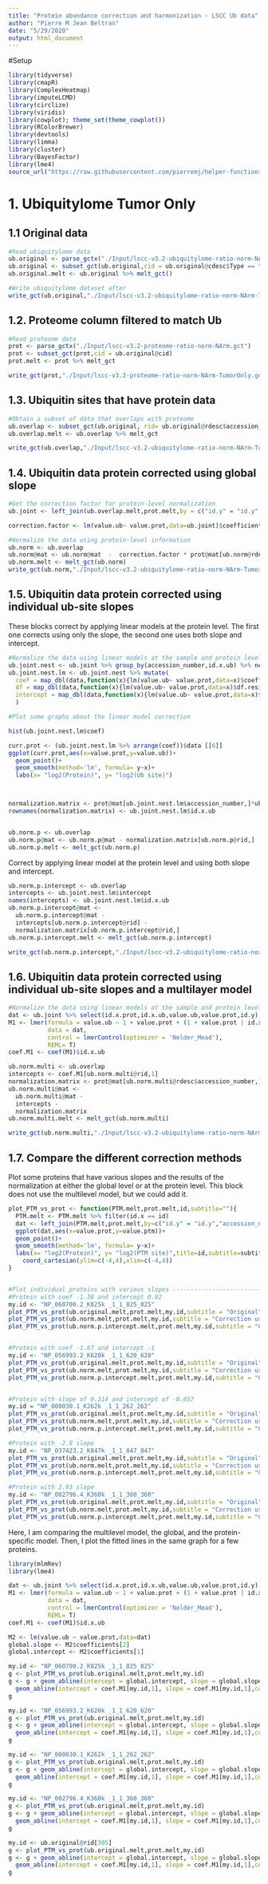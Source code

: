 ```yaml
---
title: "Protein abundance correction and harmonization - LSCC Ub data"
author: "Pierre M Jean Beltran"
date: "5/29/2020"
output: html_document
---
```


#Setup
```r
library(tidyverse)
library(cmapR)
library(ComplexHeatmap)
library(imputeLCMD)
library(circlize)
library(viridis)
library(cowplot); theme_set(theme_cowplot())
library(RColorBrewer)
library(devtools)
library(limma)
library(cluster)
library(BayesFactor)
library(lme4)
source_url("https://raw.githubusercontent.com/pierremj/helper-functions/master/helper.functions.v1.1.R")
```







# 1. Ubiquitylome Tumor Only





## 1.1 Original data
```r
#Read ubiquitylome data
ub.original <- parse_gctx("./Input/lscc-v3.2-ubiquitylome-ratio-norm-NArm.gct")
ub.original <- subset_gct(ub.original,cid = ub.original@cdesc$Type == "Tumor")
ub.original.melt <- ub.original %>% melt_gct()

#Write ubiquitylome dataset after
write_gct(ub.original,"./Input/lscc-v3.2-ubiquitylome-ratio-norm-NArm-Tumoronly.gct",appenddim=F)
```






## 1.2. Proteome column filtered to match Ub
```r
#Read proteome data
prot <- parse_gctx("./Input/lscc-v3.2-proteome-ratio-norm-NArm.gct")
prot <- subset_gct(prot,cid = ub.original@cid)
prot.melt <- prot %>% melt_gct

write_gct(prot,"./Input/lscc-v3.2-proteome-ratio-norm-NArm-TumorOnly.gct",appenddim=F)
```






## 1.3. Ubiquitin sites that have protein data
```r
#Obtain a subset of data that overlaps with proteome
ub.overlap <- subset_gct(ub.original, rid= ub.original@rdesc$accession_number %in% prot@rdesc$accession_number)
ub.overlap.melt <- ub.overlap %>% melt_gct

write_gct(ub.overlap,"./Input/lscc-v3.2-ubiquitylome-ratio-norm-NArm-TumorOnly-overlapProtein.gct",appenddim=F)
```

## 1.4. Ubiquitin data protein corrected using global slope
```r
#Get the correction factor for protein-level normalization
ub.joint <- left_join(ub.overlap.melt,prot.melt,by = c("id.y" = "id.y","accession_number"="accession_number"),suffix=c(".ub",".prot"))

correction.factor <- lm(value.ub~ value.prot,data=ub.joint)$coefficients[2]

#Normalize the data using protein-level information
ub.norm <- ub.overlap
ub.norm@mat <- ub.norm@mat  -  correction.factor * prot@mat[ub.norm@rdesc$accession_number,]
ub.norm.melt <- melt_gct(ub.norm)
write_gct(ub.norm,"./Input/lscc-v3.2-ubiquitylome-ratio-norm-NArm-TumorOnly-ProteinCorrectedGlobal.gct",appenddim=F)
```






## 1.5. Ubiquitin data protein corrected using individual ub-site slopes

These blocks correct by applying linear models at the protein level. The first one corrects using only the slope, the second one uses both slope and intercept.
```r
#Normalize the data using linear models at the sample and protein level
ub.joint.nest <- ub.joint %>% group_by(accession_number,id.x.ub) %>% nest
ub.joint.nest.lm <- ub.joint.nest %>% mutate(
  coef = map_dbl(data,function(x){lm(value.ub~ value.prot,data=x)$coefficients[2]}),
  df = map_dbl(data,function(x){lm(value.ub~ value.prot,data=x)$df.residual}),
  intercept = map_dbl(data,function(x){lm(value.ub~ value.prot,data=x)$coefficients[1]}),
  ) 

#Plot some graphs about the linear model correction

hist(ub.joint.nest.lm$coef)

curr.prot <- (ub.joint.nest.lm %>% arrange(coef))$data [[6]]
ggplot(curr.prot,aes(x=value.prot,y=value.ub))+
  geom_point()+ 
  geom_smooth(method='lm', formula= y~x)+
  labs(x= "log2(Protein)", y= "log2(Ub site)")



normalization.matrix <- prot@mat[ub.joint.nest.lm$accession_number,]*ub.joint.nest.lm$coef
rownames(normalization.matrix) <- ub.joint.nest.lm$id.x.ub


ub.norm.p <- ub.overlap
ub.norm.p@mat <- ub.norm.p@mat - normalization.matrix[ub.norm.p@rid,]
ub.norm.p.melt <- melt_gct(ub.norm.p)
```

Correct by applying linear model at the protein level and using both slope and intercept.
```r
ub.norm.p.intercept <- ub.overlap
intercepts <- ub.joint.nest.lm$intercept
names(intercepts) <- ub.joint.nest.lm$id.x.ub
ub.norm.p.intercept@mat <- 
  ub.norm.p.intercept@mat - 
  intercepts[ub.norm.p.intercept@rid] - 
  normalization.matrix[ub.norm.p.intercept@rid,]
ub.norm.p.intercept.melt <- melt_gct(ub.norm.p.intercept)

write_gct(ub.norm.p.intercept,"./Input/lscc-v3.2-ubiquitylome-ratio-norm-NArm-TumorOnly-ProteinCorrectedIndividual.gct",appenddim=F)
```





## 1.6. Ubiquitin data protein corrected using individual ub-site slopes and a multilayer model

```r
#Normalize the data using linear models at the sample and protein level
dat <- ub.joint %>% select(id.x.prot,id.x.ub,value.ub,value.prot,id.y)
M1 <- lmer(formula = value.ub ~ 1 + value.prot + (1 + value.prot | id.x.ub),
           data = dat,
           control = lmerControl(optimizer = 'Nelder_Mead'),
           REML= T)
coef.M1 <- coef(M1)$id.x.ub

ub.norm.multi <- ub.overlap
intercepts <- coef.M1[ub.norm.multi@rid,1]
normalization.matrix <- prot@mat[ub.norm.multi@rdesc$accession_number,]*coef.M1[ub.norm.multi@rid,2]
ub.norm.multi@mat <- 
  ub.norm.multi@mat - 
  intercepts - 
  normalization.matrix
ub.norm.multi.melt <- melt_gct(ub.norm.multi)

write_gct(ub.norm.multi,"./Input/lscc-v3.2-ubiquitylome-ratio-norm-NArm-TumorOnly-ProteinCorrectedIndividualMultilevel.gct",appenddim=F)
```






## 1.7. Compare the different correction methods

Plot some proteins that have various slopes and the results of the normalization at either the global level or at the protein level. This block does not use the multilevel model, but we could add it.
```r
plot_PTM_vs_prot <- function(PTM.melt,prot.melt,id,subtitle=""){
  PTM.melt <- PTM.melt %>% filter(id.x == id)
  dat <- left_join(PTM.melt,prot.melt,by=c("id.y" = "id.y","accession_number"="accession_number"),suffix = c(".ptm",".prot"))
  ggplot(dat,aes(x=value.prot,y=value.ptm))+
  geom_point()+ 
  geom_smooth(method='lm', formula= y~x)+
  labs(x= "log2(Protein)", y= "log2(PTM site)",title=id,subtitle=subtitle)+
    coord_cartesian(ylim=c(-4,4),xlim=c(-4,4))
}


#Plot individual proteins with various slopes ---------------------------------------
#Protein with coef -1.38 and intercept 0.92
my.id <- "NP_060700.2_K825k _1_1_825_825"
plot_PTM_vs_prot(ub.original.melt,prot.melt,my.id,subtitle = "Original")
plot_PTM_vs_prot(ub.norm.melt,prot.melt,my.id,subtitle = "Correction using global slope")
plot_PTM_vs_prot(ub.norm.p.intercept.melt,prot.melt,my.id,subtitle = "Correction using Ub-site slope")


#Protein with coef -1.67 and intercept -1
my.id <- "NP_056993.2_K620k _1_1_620_620"
plot_PTM_vs_prot(ub.original.melt,prot.melt,my.id,subtitle = "Original")
plot_PTM_vs_prot(ub.norm.melt,prot.melt,my.id,subtitle = "Correction using global slope")
plot_PTM_vs_prot(ub.norm.p.intercept.melt,prot.melt,my.id,subtitle = "Correction using Ub-site slope")


#Protein with slope of 0.314 and intercept of -0.657
my.id = "NP_000030.1_K262k _1_1_262_262"
plot_PTM_vs_prot(ub.original.melt,prot.melt,my.id,subtitle = "Original")
plot_PTM_vs_prot(ub.norm.melt,prot.melt,my.id,subtitle = "Correction using global slope")
plot_PTM_vs_prot(ub.norm.p.intercept.melt,prot.melt,my.id,subtitle = "Correction using Ub-site slope")

#Protein with -2.8 slope
my.id <- "NP_037423.2_K847k _1_1_847_847"
plot_PTM_vs_prot(ub.original.melt,prot.melt,my.id,subtitle = "Original")
plot_PTM_vs_prot(ub.norm.melt,prot.melt,my.id,subtitle = "Correction using global slope")
plot_PTM_vs_prot(ub.norm.p.intercept.melt,prot.melt,my.id,subtitle = "Correction using Ub-site slope")

#Protein with 2.93 slope
my.id <- "NP_002796.4_K360k _1_1_360_360"
plot_PTM_vs_prot(ub.original.melt,prot.melt,my.id,subtitle = "Original")
plot_PTM_vs_prot(ub.norm.melt,prot.melt,my.id,subtitle = "Correction using global slope")
plot_PTM_vs_prot(ub.norm.p.intercept.melt,prot.melt,my.id,subtitle = "Correction using Ub-site slope")

```


Here, I am comparing the multilevel model, the global, and the protein-specific model. Then, I plot the fitted lines in the same graph for a few proteins.
```r
library(mlmRev)
library(lme4)

dat <- ub.joint %>% select(id.x.prot,id.x.ub,value.ub,value.prot,id.y)
M1 <- lmer(formula = value.ub ~ 1 + value.prot + (1 + value.prot | id.x.ub),
           data = dat,
           control = lmerControl(optimizer = 'Nelder_Mead'),
           REML= T)
coef.M1 <- coef(M1)$id.x.ub

M2 <- lm(value.ub ~ value.prot,data=dat)
global.slope <- M2$coefficients[2]
global.intercept <- M2$coefficients[1]

my.id <- "NP_060700.2_K825k _1_1_825_825"
g <- plot_PTM_vs_prot(ub.original.melt,prot.melt,my.id)
g <- g + geom_abline(intercept = global.intercept, slope = global.slope,color=3,size=1)+
  geom_abline(intercept = coef.M1[my.id,1], slope = coef.M1[my.id,1],color=2,size=1)
g

my.id <- "NP_056993.2_K620k _1_1_620_620"
g <- plot_PTM_vs_prot(ub.original.melt,prot.melt,my.id)
g <- g + geom_abline(intercept = global.intercept, slope = global.slope,color=3,size=1)+
  geom_abline(intercept = coef.M1[my.id,1], slope = coef.M1[my.id,1],color=2,size=1)
g

my.id <- "NP_000030.1_K262k _1_1_262_262"
g <- plot_PTM_vs_prot(ub.original.melt,prot.melt,my.id)
g <- g + geom_abline(intercept = global.intercept, slope = global.slope,color=3,size=1)+
  geom_abline(intercept = coef.M1[my.id,1], slope = coef.M1[my.id,1],color=2,size=1)
g

my.id <- "NP_002796.4_K360k _1_1_360_360"
g <- plot_PTM_vs_prot(ub.original.melt,prot.melt,my.id)
g <- g + geom_abline(intercept = global.intercept, slope = global.slope,color=3,size=1)+
  geom_abline(intercept = coef.M1[my.id,1], slope = coef.M1[my.id,1],color=2,size=1)
g

my.id <- ub.original@rid[305]
g <- plot_PTM_vs_prot(ub.original.melt,prot.melt,my.id)
g <- g + geom_abline(intercept = global.intercept, slope = global.slope,color=3,size=1)+
  geom_abline(intercept = coef.M1[my.id,1], slope = coef.M1[my.id,1],color=2,size=1)
g

```